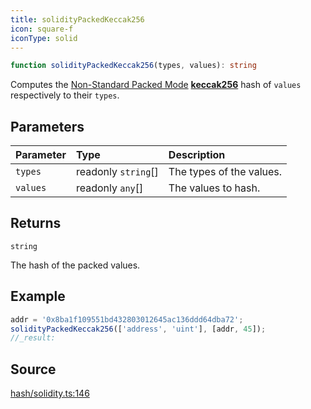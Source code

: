 ```yaml
---
title: solidityPackedKeccak256
icon: square-f
iconType: solid
---
```


```ts
function solidityPackedKeccak256(types, values): string
```

Computes the [Non-Standard Packed
Mode](https://docs.soliditylang.org/en/v0.8.14/abi-spec.html#non-standard-packed-mode)
[**keccak256**](../functions/keccak256) hash of `values` respectively to their `types`.

## Parameters

| Parameter | Type | Description |
| :------ | :------ | :------ |
| `types` | readonly `string`[] | The types of the values. |
| `values` | readonly `any`[] | The values to hash. |

## Returns

`string`

The hash of the packed values.

## Example

```ts
addr = '0x8ba1f109551bd432803012645ac136ddd64dba72';
solidityPackedKeccak256(['address', 'uint'], [addr, 45]);
//_result:
```

## Source

[hash/solidity.ts:146](https://github.com/dominant-strategies/quais-6.js/blob/e281b3ca939b91260332b67ef4ba6e8b0a3d4134/src/hash/solidity.ts#L146)
